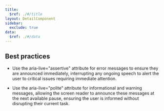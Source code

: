 ```yaml
---
title:
  $ref: ./#/title
layout: DetailComponent
sidebar:
  exclude: true
data:
  $ref: ./#/data
---
```


## Best practices

- Use the aria-live="assertive" attribute for error messages to ensure they are announced immediately, interrupting any ongoing speech to alert the user to critical issues requiring immediate attention.

- Use the aria-live="polite" attribute for informational and warning messages, allowing the screen reader to announce these messages at the next available pause, ensuring the user is informed without disrupting their current task.
